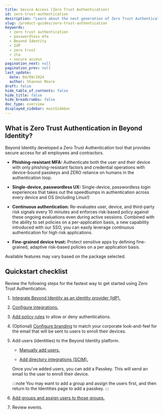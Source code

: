 ```yaml
---
title: Secure Access (Zero Trust Authentication)
id: zero-trust-authentication
description: "Learn about the next generation of Zero Trust Authentication with Secure Access in Beyond Identity."
slug: /product-guides/zero-trust-authentication
keywords:
  - zero trust authentication
  - passwordless mfa
  - Beyond Identity
  - IdP
  - zero trust
  - zta
  - secure access
pagination_next: null
pagination_prev: null
last_update:
  date: 04/09/2024
  author: Shannon Moore
draft: false
hide_table_of_contents: false
hide_title: false
hide_breadcrumbs: false
doc_type: overview
displayed_sidebar: mainSidebar
---
```


## What is Zero Trust Authentication in Beyond Identity?

Beyond Identity developed a Zero Trust Authentication tool that provides secure access for all employees and contractors.

- **Phishing-resistant MFA:** Authenticate both the user and their device with only phishing-resistant factors and credential operations with device-bound passkeys and ZERO reliance on humans in the authentication loop.

- **Single-device, passwordless UX:** Single-device, passwordless login experiences that takes out the speedbumps in authentication across every device and OS (including Linux!)

- **Continuous authentication:** ‍Re-evaluates user, device, and third-party risk signals every 10 minutes and enforces risk-based policy against these ongoing evaluations even during active sessions. Combined with the ability to set policies on a per-application basis, a new capability introduced with our SSO, you can easily leverage continuous authentication for high risk applications.

- **Fine-grained device trust:** Protect sensitive apps by defining fine-grained, adaptive risk-based policies on a per application basis.

Available features may vary based on the package selected.


## Quickstart checklist

Review the following steps for the fastest way to get started using Zero Trust Authentication.

1. [Integrate Beyond Identity as an identity provider (IdP).](/docs/access-control/identity-providers/identity-providers)

2. [Configure integrations.](/docs/tools/integrations)

3. [Add policy rules](/docs/policy/rules) to allow or deny authentications. 

4. (Optional) [Configure branding](/docs/tools/branding) to match your corporate look-and-feel for the email that will be sent to users to enroll their devices.

5. Add users (identities) to the Beyond Identity platform.

   - [Manually add users.](/docs/directory/identities)

   - [Add directory integrations (SCIM).](/docs/access-control/applications/generic-scim)

   Once you've added users, you can add a Passkey. This will send an email to the user to enroll their device.

   :::note
   You may want to add a group and assign the users first, and then return to the Identities page to add a passkey.
   :::

6. [Add groups and assign users to those groups.](/docs/directory/groups)

7. Review events.
